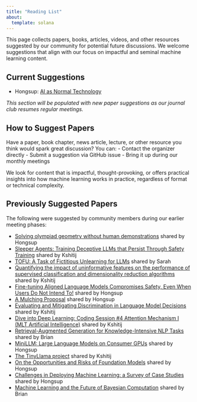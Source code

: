 ```yaml
---
title: "Reading List"
about:
  template: solana
---
```


This page collects papers, books, articles, videos, and other resources suggested by our community for potential future discussions. We welcome suggestions that align with our focus on impactful and seminal machine learning content.

## Current Suggestions

- Hongsup: [AI as Normal Technology](https://knightcolumbia.org/content/ai-as-normal-technology)

*This section will be populated with new paper suggestions as our journal club resumes regular meetings.*

## How to Suggest Papers

Have a paper, book chapter, news article, lecture, or other resource you think would spark great discussion? You can:
- Contact the organizer directly
- Submit a suggestion via GitHub issue
- Bring it up during our monthly meetings

We look for content that is impactful, thought-provoking, or offers practical insights into how machine learning works in practice, regardless of format or technical complexity.

## Previously Suggested Papers

The following were suggested by community members during our earlier meeting phases:

- [Solving olympiad geometry without human demonstrations](https://www.nature.com/articles/s41586-023-06747-5?_hsmi=291326409) shared by Hongsup
- [Sleeper Agents: Training Deceptive LLMs that Persist Through Safety Training](https://arxiv.org/abs/2401.05566) shared by Kshitij
- [TOFU: A Task of Fictitious Unlearning for LLMs](https://arxiv.org/abs/2401.06121) shared by Sarah
- [Quantifying the impact of uninformative features on the performance of supervised classification and dimensionality reduction algorithms](https://pubs.aip.org/aip/aml/article/1/4/046118/2928862/Quantifying-the-impact-of-uninformative-features) shared by Kshitij
- [Fine-tuning Aligned Language Models Compromises Safety, Even When Users Do Not Intend To!](https://arxiv.org/abs/2310.03693) shared by Hongsup
- [A Mulching Proposal](https://arxiv.org/abs/1908.06166) shared by Hongsup
- [Evaluating and Mitigating Discrimination in Language Model Decisions](https://www.anthropic.com/index/evaluating-and-mitigating-discrimination-in-language-model-decisions) shared by Kshitij
- [Dive into Deep Learning: Coding Session #4 Attention Mechanism I (MLT Artificial Intelligence)](https://www.youtube.com/watch?v=baEQGk-CTwk&ab_channel=MLTArtificialIntelligence) shared by Kshitij
- [Retrieval-Augmented Generation for Knowledge-Intensive NLP Tasks](https://arxiv.org/abs/2005.11401) shared by Brian
- [MiniLLM: Large Language Models on Consumer GPUs](https://github.com/kuleshov/minillm) shared by Hongsup
- [The TinyLlama project](https://github.com/jzhang38/TinyLlama) shared by Kshitij
- [On the Opportunities and Risks of Foundation Models](https://arxiv.org/abs/2108.07258) shared by Hongsup
- [Challenges in Deploying Machine Learning: a Survey of Case Studies](https://arxiv.org/abs/2011.09926) shared by Hongsup
- [Machine Learning and the Future of Bayesian Computation](https://arxiv.org/abs/2304.11251) shared by Brian